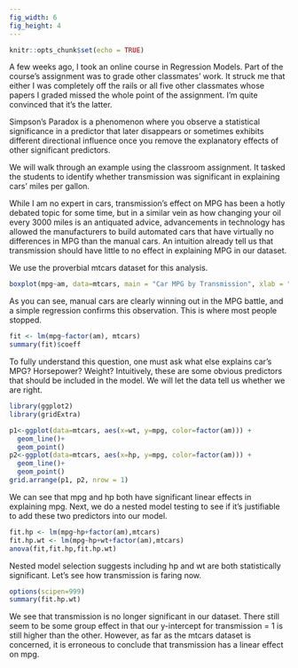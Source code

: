 ```yaml
---
fig_width: 6 
fig_height: 4 
---
```

```r
knitr::opts_chunk$set(echo = TRUE)
```

A few weeks ago, I took an online course in Regression Models. Part of the course's assignment was to grade other classmates' work. It struck me that either I was completely off the rails or all five other classmates whose papers I graded missed the whole point of the assignment. I'm quite convinced that it's the latter.

Simpson's Paradox is a phenomenon where you observe a statistical significance in a predictor that later disappears or sometimes exhibits different directional influence once you remove the explanatory effects of other significant predictors.

We will walk through an example using the classroom assignment. It tasked the students to identify whether transmission was significant in explaining cars' miles per gallon.

While I am no expert in cars, transmission's effect on MPG has been a hotly debated topic for some time, but in a similar vein as how changing your oil every 3000 miles is an antiquated advice, advancements in technology has allowed the manufacturers to build automated cars that have virtually no differences in MPG than the manual cars. An intuition already tell us that transmission should have little to no effect in explaining MPG in our dataset.

We use the proverbial mtcars dataset for this analysis.

```r
boxplot(mpg~am, data=mtcars, main = "Car MPG by Transmission", xlab = "0 = automatic, 1 = manual", ylab= "Miles Per Gallon")
```

As you can see, manual cars are clearly winning out in the MPG battle, and a simple regression confirms this observation. This is where most people stopped. 

```r
fit <- lm(mpg~factor(am), mtcars)
summary(fit)$coeff
```

To fully understand this question, one must ask what else explains car's MPG? Horsepower? Weight? Intuitively, these are some obvious predictors that should be included in the model. We will let the data tell us whether we are right.

```r
library(ggplot2)
library(gridExtra)
```

```r
p1<-ggplot(data=mtcars, aes(x=wt, y=mpg, color=factor(am))) +
  geom_line()+
  geom_point()
p2<-ggplot(data=mtcars, aes(x=hp, y=mpg, color=factor(am))) +
  geom_line()+
  geom_point()
grid.arrange(p1, p2, nrow = 1)


```


We can see that mpg and hp both have significant linear effects in explaining mpg.
Next, we do a nested model testing to see if it's justifiable to add these two predictors into our model. 

```r
fit.hp <- lm(mpg~hp+factor(am),mtcars)
fit.hp.wt <- lm(mpg~hp+wt+factor(am),mtcars)
anova(fit,fit.hp,fit.hp.wt)

```

Nested model selection suggests including hp and wt are both statistically significant. 
Let's see how transmission is faring now.


```r
options(scipen=999)
summary(fit.hp.wt)

```

We see that transmission is no longer significant in our dataset.
There still seem to be some group effect in that our y-intercept for transmission = 1 is still higher than the other.
However, as far as the mtcars dataset is concerned, it is erroneous to conclude that transmission has a linear effect on mpg. 










